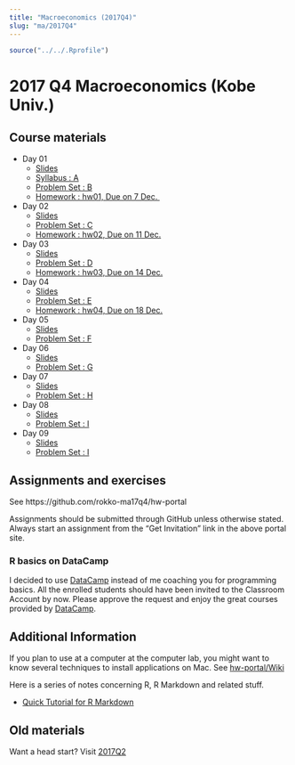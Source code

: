 ```yaml
---
title: "Macroeconomics (2017Q4)"
slug: "ma/2017Q4"
---
```


```r
source("../../.Rprofile")
```

# 2017 Q4 Macroeconomics (Kobe Univ.)


## Course materials

- Day 01
    - [Slides](https://rawgit.com/rokko-ma17q4/material/master/day01/day01.html)
    - [Syllabus : A](https://cdn.rawgit.com/rokko-ma17q4/material/4de4b3c9/handouts/ma17q4-A.pdf)
    - [Problem Set : B](https://cdn.rawgit.com/rokko-ma17q4/material/4de4b3c9/handouts/ma17q4-B.pdf)
    - [Homework : hw01, Due on 7 Dec. ](https://rawgit.com/rokko-ma17q4/hw-portal)
- Day 02
    - [Slides](https://rawgit.com/rokko-ma17q4/material/master/day02/day02.html)
    - [Problem Set : C](https://cdn.rawgit.com/rokko-ma17q4/material/892d2989/handouts/ma17q4-C.pdf)
    - [Homework : hw02, Due on 11 Dec.](https://rawgit.com/rokko-ma17q4/hw-portal)
- Day 03
    - [Slides](https://rawgit.com/rokko-ma17q4/material/master/day03/day03.html)
    - [Problem Set : D](https://cdn.rawgit.com/rokko-ma17q4/material/6b31842f/handouts/ma17q4-D.pdf)
    - [Homework : hw03, Due on 14 Dec.](https://rawgit.com/rokko-ma17q4/hw-portal)
- Day 04
    - [Slides](https://rawgit.com/rokko-ma17q4/material/master/day04/day04.html)
    - [Problem Set : E](https://rawgit.com/rokko-ma17q4/material/master/handouts/ma17q4-E.pdf)
    - [Homework : hw04, Due on 18 Dec.](https://rawgit.com/rokko-ma17q4/hw-portal)
- Day 05
    - [Slides](https://rawgit.com/rokko-ma17q4/material/master/day05/day05.html)
    - [Problem Set : F](https://rawgit.com/rokko-ma17q4/material/master/handouts/ma17q4-F.pdf)
- Day 06
    - [Slides](https://rawgit.com/rokko-ma17q4/material/master/day06/day06.html)
    - [Problem Set : G](https://rawgit.com/rokko-ma17q4/material/master/handouts/ma17q4-G.pdf)
- Day 07
    - [Slides](https://rawgit.com/rokko-ma17q4/material/master/day07/day07.html)
    - [Problem Set : H](https://rawgit.com/rokko-ma17q4/material/master/handouts/ma17q4-H.pdf)
- Day 08
    - [Slides](https://rawgit.com/rokko-ma17q4/material/master/day08/day08.html)
    - [Problem Set : I](https://rawgit.com/rokko-ma17q4/material/master/handouts/ma17q4-I.pdf)
- Day 09
    - [Slides](https://rawgit.com/rokko-ma17q4/material/master/day09/day09.html)
    - [Problem Set : I](https://rawgit.com/rokko-ma17q4/material/master/handouts/ma17q4-J.pdf)


## Assignments and exercises

See https://github.com/rokko-ma17q4/hw-portal

Assignments should be submitted through GitHub unless otherwise stated.
Always start an assignment from the "Get Invitation" link in the above portal site.

### R basics on DataCamp

I decided to use [DataCamp](datacamp.com) instead of me coaching you for programming basics. All the enrolled students should have been invited to the Classroom Account by now. Please approve the request and enjoy the great courses provided by [DataCamp](datacamp.com). 

## Additional Information

If you plan to use at a computer at the computer lab, you might want to 
know several techniques to install applications on Mac. See [hw-portal/Wiki](https://github.com/rokko-ma17q2/hw-portal/wiki)


Here is a series of notes concerning R, R Markdown and related stuff.

* [Quick Tutorial for R Markdown](https://cdn.rawgit.com/kenjisato/tips/2e4d7a9d/rmarkdown-basic/basic.html)


## Old materials

Want a head start? Visit [2017Q2](`r bd_relref("ma17q2.en.html")`)
